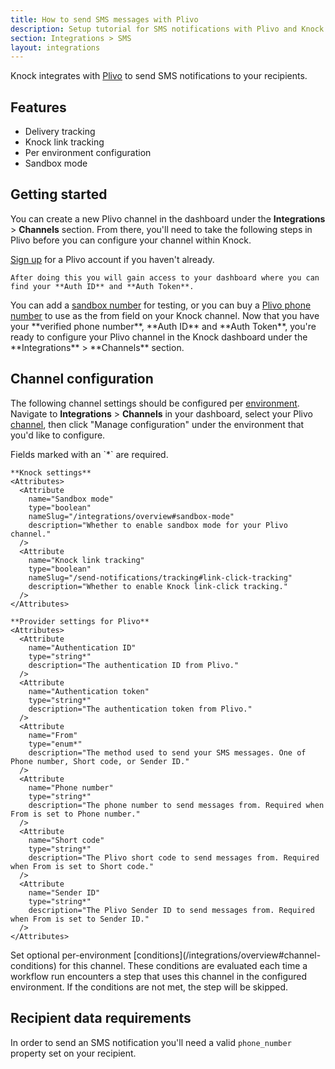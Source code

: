 ```yaml
---
title: How to send SMS messages with Plivo
description: Setup tutorial for SMS notifications with Plivo and Knock.
section: Integrations > SMS
layout: integrations
---
```


Knock integrates with <a href="https://www.plivo.com/" target="_blank">Plivo</a> to send SMS notifications to your recipients.

## Features

- Delivery tracking
- Knock link tracking
- Per environment configuration
- Sandbox mode

## Getting started

You can create a new Plivo channel in the dashboard under the **Integrations** > **Channels** section. From there, you'll need to take the following steps in Plivo before you can configure your channel within Knock.

<Steps titleSize="h3">
  <Step title="Create a Plivo account">
    <a href="https://console.plivo.com/accounts/register/" target="_blank">Sign up</a> for a Plivo account if you haven't already. 
    
    After doing this you will gain access to your dashboard where you can find your **Auth ID** and **Auth Token**.

  </Step>
  <Step title="Verify a phone number">
    You can add a <a href="https://console.plivo.com/phone-numbers/sandbox-numbers/" target="_blank">sandbox number</a> for testing, or you can buy a <a href="https://console.plivo.com/active-phone-numbers/" target="_blank">Plivo phone number</a> to use as the from field on your Knock channel.
  
  </Step>
  <Step title="Configuring Plivo in Knock">
    Now that you have your **verified phone number**, **Auth ID** and **Auth Token**, you're ready to configure your Plivo channel in the Knock dashboard under the **Integrations** > **Channels** section.
  
  </Step>
</Steps>

## Channel configuration

The following channel settings should be configured per [environment](/concepts/environments). Navigate to **Integrations** > **Channels** in your dashboard, select your Plivo [channel](/concepts/channels), then click "Manage configuration" under the environment that you'd like to configure.

<AccordionGroup>
  <Accordion title="Settings">
    Fields marked with an `*` are required.
    
    **Knock settings**
    <Attributes>
      <Attribute
        name="Sandbox mode"
        type="boolean"
        nameSlug="/integrations/overview#sandbox-mode"
        description="Whether to enable sandbox mode for your Plivo channel."
      />
      <Attribute
        name="Knock link tracking"
        type="boolean"
        nameSlug="/send-notifications/tracking#link-click-tracking"
        description="Whether to enable Knock link-click tracking."
      />
    </Attributes>

    **Provider settings for Plivo**
    <Attributes>
      <Attribute
        name="Authentication ID"
        type="string*"
        description="The authentication ID from Plivo."
      />
      <Attribute
        name="Authentication token"
        type="string*"
        description="The authentication token from Plivo."
      />
      <Attribute
        name="From"
        type="enum*"
        description="The method used to send your SMS messages. One of Phone number, Short code, or Sender ID."
      />
      <Attribute
        name="Phone number"
        type="string*"
        description="The phone number to send messages from. Required when From is set to Phone number."
      />
      <Attribute
        name="Short code"
        type="string*"
        description="The Plivo short code to send messages from. Required when From is set to Short code."
      />
      <Attribute
        name="Sender ID"
        type="string*"
        description="The Plivo Sender ID to send messages from. Required when From is set to Sender ID."
      />
    </Attributes>

  </Accordion>
  <Accordion title="Conditions">
    Set optional per-environment [conditions](/integrations/overview#channel-conditions) for this channel. These conditions are evaluated each time a workflow run encounters a step that uses this channel in the configured environment. If the conditions are not met, the step will be skipped.
  </Accordion>
</AccordionGroup>

## Recipient data requirements

In order to send an SMS notification you'll need a valid `phone_number` property set on your recipient.
